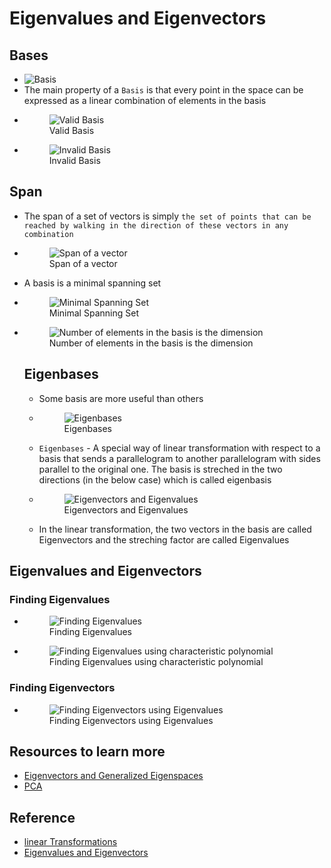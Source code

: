 # Eigenvalues and Eigenvectors

## Bases
* ![Basis](/Images/bases.png)   
* The main property of a `Basis` is that every point in the space can be expressed as a linear combination of elements in the basis
* ![Valid Basis](/Images/valid_bases.png)
* ![Invalid Basis](/Images/invalid_basis.png)


## Span
* The span of a set of vectors is simply `the set of points that can be reached by walking in the direction of these vectors in any combination`
* ![Span of a vector](/Images/span.png)
* A basis is a minimal spanning set
* ![Minimal Spanning Set](/Images/basis_minimum_set.png)
* ![Number of elements in the basis is the dimension](/Images/basis_dimensions.png)
  

  ## Eigenbases
  * Some basis are more useful than others
  * ![Eigenbases](/Images/eigenbases.png)
  * `Eigenbases` - A special way of linear transformation with respect to a basis that sends a parallelogram to another parallelogram with sides parallel to the original one. The basis is streched in the two directions (in the below case) which is called eigenbasis
  * ![Eigenvectors and Eigenvalues](/Images/eigen_vectors_values.png)
  * <span id="highlighted-line">In the linear transformation, the two vectors in the basis are called Eigenvectors and the streching factor are called Eigenvalues</span>


## Eigenvalues and Eigenvectors

### Finding Eigenvalues
* ![Finding Eigenvalues](/Images/finding_eigenvalues.png)
* ![Finding Eigenvalues using characteristic polynomial](/Images/finding_eigenvalues_2.png)


### Finding Eigenvectors
* ![Finding Eigenvectors using Eigenvalues](/Images/finding_eigen_vectors.png)


## Resources to learn more
* [Eigenvectors and Generalized Eigenspaces](https://www.youtube.com/watch?v=ajXb3N6QEqc)
* [PCA](https://www.youtube.com/watch?v=g-Hb26agBFg)


## Reference
* [linear Transformations](/pdfs/linear_transformations.pdf)
* [Eigenvalues and Eigenvectors](/pdfs/eigenvalues_vectores.pdf)
